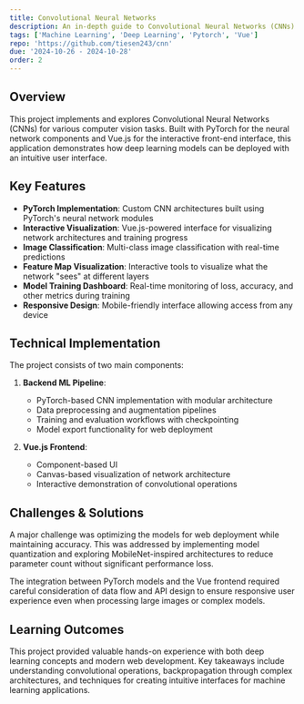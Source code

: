 ```yaml
---
title: Convolutional Neural Networks
description: An in-depth guide to Convolutional Neural Networks (CNNs) and their applications in computer vision tasks.
tags: ['Machine Learning', 'Deep Learning', 'Pytorch', 'Vue']
repo: 'https://github.com/tiesen243/cnn'
due: '2024-10-26 - 2024-10-28'
order: 2
---
```


## Overview

This project implements and explores Convolutional Neural Networks (CNNs) for various computer vision tasks. Built with PyTorch for the neural network components and Vue.js for the interactive front-end interface, this application demonstrates how deep learning models can be deployed with an intuitive user interface.

## Key Features

- **PyTorch Implementation**: Custom CNN architectures built using PyTorch's neural network modules
- **Interactive Visualization**: Vue.js-powered interface for visualizing network architectures and training progress
- **Image Classification**: Multi-class image classification with real-time predictions
- **Feature Map Visualization**: Interactive tools to visualize what the network "sees" at different layers
- **Model Training Dashboard**: Real-time monitoring of loss, accuracy, and other metrics during training
- **Responsive Design**: Mobile-friendly interface allowing access from any device

## Technical Implementation

The project consists of two main components:

1. **Backend ML Pipeline**:

   - PyTorch-based CNN implementation with modular architecture
   - Data preprocessing and augmentation pipelines
   - Training and evaluation workflows with checkpointing
   - Model export functionality for web deployment

2. **Vue.js Frontend**:
   - Component-based UI
   - Canvas-based visualization of network architecture
   - Interactive demonstration of convolutional operations

## Challenges & Solutions

A major challenge was optimizing the models for web deployment while maintaining accuracy. This was addressed by implementing model quantization and exploring MobileNet-inspired architectures to reduce parameter count without significant performance loss.

The integration between PyTorch models and the Vue frontend required careful consideration of data flow and API design to ensure responsive user experience even when processing large images or complex models.

## Learning Outcomes

This project provided valuable hands-on experience with both deep learning concepts and modern web development. Key takeaways include understanding convolutional operations, backpropagation through complex architectures, and techniques for creating intuitive interfaces for machine learning applications.
